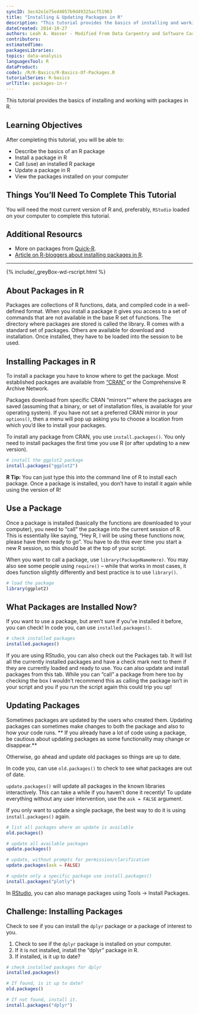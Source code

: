 ```yaml
---
syncID: 3ec42e1e75ed4057b9d49325acf51963
title: "Installing & Updating Packages in R"
description: "This tutorial provides the basics of installing and working with packages in R."
dateCreated: 2014-10-27
authors: Leah A. Wasser - Modified From Data Carpentry and Software Carpentry 
contributors:
estimatedTime:
packagesLibraries:
topics: data-analysis
languagesTool: R
dataProduct:
code1: /R/R-Basics/R-Basics-Of-Packages.R
tutorialSeries: R-basics
urlTitle: packages-in-r
---
```


This tutorial provides the basics of installing and working with packages in R.

<div id="ds-objectives" markdown="1">

## Learning Objectives
After completing this tutorial, you will be able to: 

* Describe the basics of an R package
* Install a package in R
* Call (use) an installed R package
* Update a package in R
* View the packages installed on your computer 

## Things You’ll Need To Complete This Tutorial
You will need the most current version of R and, preferably, `RStudio` loaded
on your computer to complete this tutorial.

## Additional Resourcs

* More on packages from <a href="http://www.statmethods.net/interface/packages.html" target="_blank">Quick-R</a>.
* <a href="http://www.r-bloggers.com/installing-r-packages/" target="_blank">Article on R-bloggers about installing packages in R</a>. 

****

{% include/_greyBox-wd-rscript.html %}

</div>

## About Packages in R

Packages are collections of R functions, data, and compiled code in a 
well-defined format. When you install a package it gives you access to a set 
of commands that are not available in the base R set of functions. The directory
where packages are stored is called the library. R comes with a standard set of 
packages. Others are available for download and installation. Once installed, 
they have to be loaded into the session to be used.

## Installing Packages in R
To install a package you have to know where to get the package.  Most established
packages are available from 
<a href="http://cran.r-project.org/" target="_blank">"CRAN"</a> or the Comprehensive
R Archive Network. 

Packages download from specific CRAN "mirrors"" where the packages are saved 
(assuming that a binary, or set of installation files, is available for your 
operating system). If you have not set a preferred CRAN mirror in your 
`options()`, then a menu will pop up asking you to choose a location from which 
you'd like to install your packages.

To install any package from CRAN, you use `install.packages()`.  You only need to 
install packages the first time you use R (or after updating to a new version). 

``` r
# install the ggplot2 package
install.packages("ggplot2")  
```

<div id="ds-dataTip" markdown="1">
<i class="fa fa-star"></i>**R Tip:** You can just type this into the command 
line of R to install each package. Once a package is installed, you don't have 
to install it again while using the version of R!
</div>


## Use a Package

Once a package is installed (basically the functions are downloaded to your 
computer), you need to "call" the package into the current session of R.  This 
is essentially like saying, "Hey R, I will be using these functions now, please 
have them ready to go".  You have to do this ever time you start a new R session,
so this should be at the top of your script. 

When you want to call a package, use `library(PackageNameHere)`. You may also 
see some people using `require()` -- while that works in most cases, it does 
function slightly differently and best practice is to use `library()`.  

``` r
# load the package
library(ggplot2)
```
 
## What Packages are Installed Now? 

If you want to use a package, but aren't sure if you've installed it before,
you can check! In code you, can use `installed.packages()`.  

``` r

# check installed packages
installed.packages()
```

If you are using RStudio, you can also check out the Packages tab. It will list
all the currently installed packages and have a check mark next to them if they 
are currently loaded and ready to use. You can also update and install packages
from this tab.  While you can "call" a package from here too by checking the box
I wouldn't recommend this as calling the package isn't in your script and you 
if you run the script again this could trip you up!

## Updating Packages

Sometimes packages are updated by the users who created them. Updating packages 
can sometimes make changes to both the package and also to how your code runs. 
** If you already have a lot of code using a package, be cautious about updating 
packages as some functionality may change or disappear.**  

Otherwise, go ahead and update old packages so things are up to date.

In code you, can use `old.packages()` to check to see what packages are out of 
date. 

`update.packages()` will update all packages in the known libraries 
interactively. This can take a while if you haven't done it recently! To update 
everything without any user intervention, use the `ask = FALSE` argument.

If you only want to update a single package, the best way to do it is using
`install.packages()` again.

``` r

# list all packages where an update is available
old.packages()

# update all available packages
update.packages()

# update, without prompts for permission/clarification
update.packages(ask = FALSE)

# update only a specific package use install.packages()
install.packages("plotly")

```

In <a href="http://www.rstudio.com/" target="_blank">RStudio</a>, you can also 
manage packages using Tools -> Install Packages.

<div id="ds-challenge" markdown="1">

## Challenge: Installing Packages

Check to see if you can install the `dplyr` package or a package of interest to
you. 

1. Check to see if the `dplyr` package is installed on your computer.
1. If it is not installed, install the "dplyr" package in R.
1. If installed, is it up to date? 

</div>

``` r

# check installed packages for dplyr
installed.packages()

# If found, is it up to date? 
old.packages()

# If not found, install it. 
install.packages("dplyr")

```


